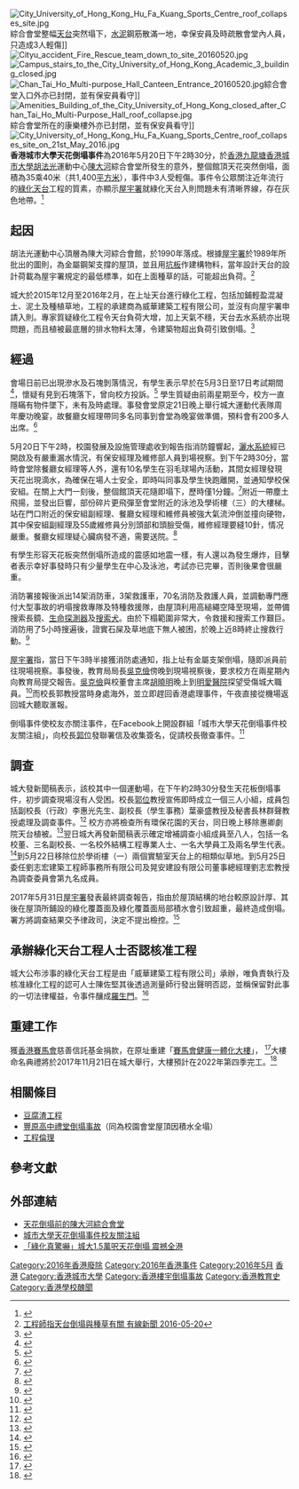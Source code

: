 [[File:City_University_of_Hong_Kong_Hu_Fa_Kuang_Sports_Centre_roof_collapses_site.jpg|thumb]]綜合會堂整幅[[天台_(建築物)|天台]]突然塌下，[[水泥|水泥]]鋼筋散滿一地，幸保安員及時疏散會堂內人員，只造成3人輕傷]]
[[File:Cityu_accident_Fire_Rescue_team_down_to_site_20160520.jpg|thumb]]
[[File:Campus_stairs_to_the_City_University_of_Hong_Kong_Academic_3_building_closed.jpg|thumb]]
[[File:Chan_Tai_Ho_Multi-purpose_Hall_Canteen_Entrance_20160520.jpg|thumb]]綜合會堂入口外亦已封閉，並有保安員看守]]
[[File:Amenities_Building_of_the_City_University_of_Hong_Kong_closed_after_Chan_Tai_Ho_Multi-Purpose_Hall_roof_collapse.jpg|thumb]]綜合會堂所在的康樂樓外亦已封閉，並有保安員看守]]
[[File:City_University_of_Hong_Kong_Hu_Fa_Kuang_Sports_Centre_roof_collapses_site_on_21st_May_2016.jpg|thumb]]
'''香港城市大學天花倒塌事件'''為2016年5月20日下午2時30分，於[[香港|香港]][[九龍塘|九龍塘]][[香港城市大學|香港城市大學]][[胡法光|胡法光]]運動中心[[陳大河|陳大河]]綜合會堂所發生的意外，整個館頂天花突然倒塌，面積為35乘40米（共1,400[[平方米|平方米]]），事件中3人受輕傷。事件令公眾關注近年流行的[[綠化屋頂|綠化天台]]工程的質素，亦顯示[[屋宇署|屋宇署]]就綠化天台入則問題未有清晰界線，存在灰色地帶。<ref>{{Cite web |url=http://news.mingpao.com/pns/dailynews/web_tc/article/20160522/s00002/1463855950571 |title=教局促中小學檢視綠化設施 學者指業界參差 有人直接倒泥種植 《明報》 2016-05-22 |accessdate=2016-05-22 |archive-date=2016-05-22 |archive-url=https://web.archive.org/web/20160522133441/http://news.mingpao.com/pns/dailynews/web_tc/article/20160522/s00002/1463855950571 |dead-url=no }}</ref>

==起因==
胡法光運動中心頂層為陳大河綜合會館，於1990年落成。根據[[屋宇署|屋宇署]]於1989年所批出的圖則，為金屬鋼架支撐的屋頂，並且用[[坑板|坑板]]作建構物料，當年設計天台的設計荷載為屋宇署規定的最低標準，如在上面種草的話，可能超出負荷。<ref>[http://cablenews.i-cable.com/ci/videopage/news/482455/%E5%8D%B3%E6%99%82%E6%96%B0%E8%81%9E/%E5%B7%A5%E7%A8%8B%E5%B8%AB%E6%8C%87%E5%A4%A9%E5%8F%B0%E5%80%92%E5%A1%8C%E8%88%87%E7%A8%AE%E8%8D%89%E6%9C%89%E9%97%9C 工程師指天台倒塌與種草有關 有線新聞 2016-05-20]</ref>

城大於2015年12月至2016年2月，在上址天台進行綠化工程，包括加鋪輕盈混凝土、泥土及種植草地，工程的承建商為威華建築工程有限公司，並沒有向屋宇署申請入則。專家質疑綠化工程令天台負荷大增，加上天氣不穩，天台去水系統亦出現問題，而且植被最底層的排水物料太薄，令建築物超出負荷引致倒塌。<ref>{{Cite web |url=http://www.hk01.com/%E6%B8%AF%E8%81%9E/21996/-%E5%9F%8E%E5%A4%A7%E5%A1%8C%E5%A4%A9%E8%8A%B1-%E5%A4%A9%E5%8F%B0%E7%B6%A0%E5%8C%96%E8%BF%91%E6%9C%88%E5%A7%8B%E5%AE%8C%E5%B7%A5-%E6%B8%AC%E9%87%8F%E5%B8%AB-%E6%B3%A5%E5%9C%9F%E6%9C%83%E5%8A%A0%E9%87%8D%E9%A0%82%E8%93%8B%E8%B2%A0%E8%8D%B7 |title=【城大塌天花】天台綠化近月始完工　測量師：泥土會加重頂蓋負荷 《香港01》 2016-05-20 |accessdate=2016-05-21 |archive-date=2016-05-23 |archive-url=https://web.archive.org/web/20160523091331/http://www.hk01.com/%E6%B8%AF%E8%81%9E/21996/-%E5%9F%8E%E5%A4%A7%E5%A1%8C%E5%A4%A9%E8%8A%B1-%E5%A4%A9%E5%8F%B0%E7%B6%A0%E5%8C%96%E8%BF%91%E6%9C%88%E5%A7%8B%E5%AE%8C%E5%B7%A5-%E6%B8%AC%E9%87%8F%E5%B8%AB-%E6%B3%A5%E5%9C%9F%E6%9C%83%E5%8A%A0%E9%87%8D%E9%A0%82%E8%93%8B%E8%B2%A0%E8%8D%B7 |dead-url=no }}</ref>

==經過==
會場日前已出現滲水及石塊剝落情況，有學生表示早於在5月3日至17日考試期間<ref>{{Cite web |url=https://www.cityu.edu.hk/portal/ |title=CityU Portal - City University of Hong Kong |accessdate=2016-05-23 |archive-date=2016-08-02 |archive-url=https://web.archive.org/web/20160802054959/https://www.cityu.edu.hk/portal// |dead-url=no }}</ref>，懷疑有見到石塊落下，曾向校方投訴。<ref>{{Cite web |url=http://www.881903.com/Page/ZH-TW/newsdetail.aspx?ItemId=872664&csid=261_341 |title=消防出動坍塌拯救隊協助處理城大樓頂倒塌意外 商業電台 2016-05-20 |accessdate=2016-05-20 |archive-date=2016-06-03 |archive-url=https://web.archive.org/web/20160603164653/http://www.881903.com/Page/ZH-TW/newsdetail.aspx?ItemId=872664&csid=261_341 |dead-url=no }}</ref> 學生質疑由前兩星期至今，校方一直隱瞞有物件墜下，未有及時處理。事發會堂原定21日晚上舉行城大運動代表隊周年慶功晚宴，故餐廳女經理帶同多名同事到會堂為晚宴做準備，預料會有200多人出席。<ref>{{Cite web |url=http://news.rthk.hk/rthk/ch/component/k2/1261393-20160520.htm |title=倒塌天花陳大河綜合會堂原定明晚舉行活動 香港電台 2016-05-20 |accessdate=2016-05-20 |archive-date=2016-05-23 |archive-url=https://web.archive.org/web/20160523131426/http://news.rthk.hk/rthk/ch/component/k2/1261393-20160520.htm |dead-url=no }}</ref>

5月20日下午2時，校園發展及設施管理處收到報告指消防鐘響起，[[灑水系統|灑水系統]]經已開啟及有嚴重漏水情況，有保安經理及維修部人員到場視察。到下午2時30分，當時會堂除餐廳女經理等人外，還有10名學生在羽毛球場內活動，其間女經理發現天花出現滴水，為確保在場人士安全，即時叫同事及學生快跑離開，並通知學校保安組。在關上大門一刻後，整個館頂天花隨即塌下，歷時僅1分鐘。<ref>{{Cite web |url=http://www.hk01.com/%E6%B8%AF%E8%81%9E/22052/-%E5%9F%8E%E5%A4%A7%E5%A1%8C%E5%A4%A9%E8%8A%B1-%E6%A0%A1%E6%96%B9%E6%97%A9%E6%82%89%E5%A4%A9%E8%8A%B1%E6%9C%89%E7%95%B0-%E6%AA%A2%E6%9F%A5%E8%81%9E%E6%80%AA%E9%9F%BF%E5%8D%B3%E6%B8%85%E5%A0%B4-%E4%B8%8B%E5%88%86%E9%90%98%E5%B7%B2%E5%A1%8C |title=保安經理早已知悉天花「不對路」，及時疏散會場內職員 |accessdate=2020-09-22 |archive-date=2016-06-23 |archive-url=https://web.archive.org/web/20160623085315/http://www.hk01.com/%E6%B8%AF%E8%81%9E/22052/-%E5%9F%8E%E5%A4%A7%E5%A1%8C%E5%A4%A9%E8%8A%B1-%E6%A0%A1%E6%96%B9%E6%97%A9%E6%82%89%E5%A4%A9%E8%8A%B1%E6%9C%89%E7%95%B0-%E6%AA%A2%E6%9F%A5%E8%81%9E%E6%80%AA%E9%9F%BF%E5%8D%B3%E6%B8%85%E5%A0%B4-%E4%B8%8B%E5%88%86%E9%90%98%E5%B7%B2%E5%A1%8C |dead-url=no }}</ref>附近一帶塵土飛揚，並發出巨響，部份碎片更飛彈至會堂附近的泳池及學術樓（三）的大樓梯。站在門口附近的保安組副經理、餐廳女經理和維修員被強大氣流沖倒並撞向硬物，其中保安組副經理及55歲維修員分別頭部和頭臉受傷，維修經理要縫10針，情况嚴重。餐廳女經理疑心臟病發不適，需要送院。<ref>{{Cite web |url=http://hk.apple.nextmedia.com/news/first/20160521/19621573 |title=綠化天台超負荷3倍 城大體育館塌700噸屋頂 《蘋果日報》 2016-05-21 |accessdate=2016-05-21 |archive-date=2016-05-21 |archive-url=https://web.archive.org/web/20160521125502/http://hk.apple.nextmedia.com/news/first/20160521/19621573 |dead-url=no }}</ref>

有學生形容天花板突然倒塌所造成的震感如地震一樣，有人還以為發生爆炸，目擊者表示幸好事發時只有少量學生在中心及泳池，考試亦已完畢，否則後果會很嚴重。

消防署接報後派出14架消防車，3架救護車，70名消防及救護人員，並調動專門應付大型事故的坍塌搜救專隊及特種救援隊，由屋頂利用高縋繩空降至現場，並帶備搜索長鏡、[[生命探測器|生命探測器]]及[[搜索犬|搜索犬]]。由於下榻範圍非常大，令救援和搜索工作艱巨。消防用了5小時搜遍後，證實石屎及草地底下無人被困，於晚上近8時終止搜救行動。<ref>{{Cite web |url=http://hk.apple.nextmedia.com/news/art/20160521/19621577 |title=坍塌搜救專隊縋繩救援 《蘋果日報》 2016-05-21 |accessdate=2016-05-21 |archive-date=2016-05-23 |archive-url=https://web.archive.org/web/20160523095600/http://hk.apple.nextmedia.com/news/art/20160521/19621577 |dead-url=no }}</ref>

[[屋宇署|屋宇署]]指，當日下午3時半接獲消防處通知，指上址有金屬支架倒塌，隨即派員前往現場視察。事發後，教育局局長[[吳克儉|吳克儉]]傍晚到現場視察後，要求校方在兩星期內向教育局提交報告。[[吳克儉|吳克儉]]與校董會主席[[胡曉明|胡曉明]]晚上到[[明愛醫院|明愛醫院]]探望受傷城大職員。<ref>{{Cite web |url=http://www.881903.com/Page/ZH-TW/newsdetail.aspx?ItemId=872710&csid=261_341 |title=吳克儉晚上到明愛醫院探望受傷城大職員 商業電台 2016-05-20 |accessdate=2016-05-21 |archive-date=2016-05-21 |archive-url=https://web.archive.org/web/20160521131403/http://www.881903.com/Page/ZH-TW/newsdetail.aspx?csid=261_341&itemid=872710 |dead-url=no }}</ref>而校長郭教授當時身處海外，並立即趕回香港處理事件，午夜直接從機場返回城大聽取滙報。

倒塌事件使校友亦關注事件，在Facebook上開設群組「城市大學天花倒塌事件校友關注組」，向校長[[郭位|郭位]]發聯署信及收集簽名，促請校長徹查事件。<ref>{{Cite web |url=http://www.hk01.com/%E6%B8%AF%E8%81%9E/22085/-%E5%9F%8E%E5%A4%A7%E5%A1%8C%E5%A4%A9%E8%8A%B1-%E6%A0%A1%E5%8F%8B%E6%88%90%E7%AB%8B%E9%97%9C%E6%B3%A8%E7%B5%84-%E8%A6%81%E6%B1%82%E7%8D%A8%E7%AB%8B%E8%AA%BF%E6%9F%A5%E5%A7%94%E5%93%A1%E6%9C%83%E5%A2%9E%E5%8A%A0%E4%BB%A3%E8%A1%A8 |title=【城大塌天花】校友成立關注組　要求獨立調查委員會增加代表 《香港01》 2016-05-21 |accessdate=2016-05-21 |archive-date=2016-05-24 |archive-url=https://web.archive.org/web/20160524054153/http://www.hk01.com/%E6%B8%AF%E8%81%9E/22085/-%E5%9F%8E%E5%A4%A7%E5%A1%8C%E5%A4%A9%E8%8A%B1-%E6%A0%A1%E5%8F%8B%E6%88%90%E7%AB%8B%E9%97%9C%E6%B3%A8%E7%B5%84-%E8%A6%81%E6%B1%82%E7%8D%A8%E7%AB%8B%E8%AA%BF%E6%9F%A5%E5%A7%94%E5%93%A1%E6%9C%83%E5%A2%9E%E5%8A%A0%E4%BB%A3%E8%A1%A8 |dead-url=no }}</ref>

==調查==
城大發新聞稿表示，該校其中一個運動場，在下午約2時30分發生天花板倒塌事件，初步調查現場沒有人受困。校長[[郭位|郭位]]教授宣佈即時成立一個三人小組，成員包括副校長（行政）李惠光先生、副校長（學生事務）葉豪盛教授及秘書長林群聲教授處理及調查事件。<ref>{{Cite web |url=http://wikisites.cityu.edu.hk/sites/media/pr/Pages/2016052001.aspx |title=香港城市大學就天花倒塌事件所發出的新聞稿 香港城市大學 2016-05-20 |access-date=2016-05-20 |archive-url=https://web.archive.org/web/20160603035748/http://wikisites.cityu.edu.hk/sites/media/pr/Pages/2016052001.aspx |archive-date=2016-06-03 |dead-url=yes }}</ref> 校方亦將檢查所有環保花園的天台，同日晚上移除惠卿劇院天台植被。<ref>{{Cite web |url=http://www.hk01.com/%E6%B8%AF%E8%81%9E/22100/-%E5%9F%8E%E5%A4%A7%E5%A1%8C%E5%A4%A9%E8%8A%B1-%E5%B7%A5%E4%BA%BA%E7%A7%BB%E9%99%A4%E6%83%A0%E5%8D%BF%E5%8A%87%E9%99%A2%E5%A4%A9%E5%8F%B0%E6%A4%8D%E8%A2%AB |title=【城大塌天花】工人移除惠卿劇院天台植被 《香港01》 2016-05-21 |accessdate=2016-05-21 |archive-date=2016-05-24 |archive-url=https://web.archive.org/web/20160524070725/http://www.hk01.com/%E6%B8%AF%E8%81%9E/22100/-%E5%9F%8E%E5%A4%A7%E5%A1%8C%E5%A4%A9%E8%8A%B1-%E5%B7%A5%E4%BA%BA%E7%A7%BB%E9%99%A4%E6%83%A0%E5%8D%BF%E5%8A%87%E9%99%A2%E5%A4%A9%E5%8F%B0%E6%A4%8D%E8%A2%AB |dead-url=no }}</ref>翌日城大再發新聞稿表示確定增補調查小組成員至八人，包括一名校董、三名副校長、一名校外結構工程專業人士、一名大學員工及兩名學生代表。<ref>{{Cite web |url=http://wikisites.cityu.edu.hk/sites/media/pr/Pages/2016052101.aspx |title=香港城市大學就城大運動中心事件所發出的新聞稿 香港城市大學 2016-05-21 |access-date=2016-05-23 |archive-url=https://web.archive.org/web/20160603181918/http://wikisites.cityu.edu.hk/sites/media/pr/Pages/2016052101.aspx |archive-date=2016-06-03 |dead-url=yes }}</ref>到5月22日移除位於學術樓（一）兩個實驗室天台上的相類似草地。到5月25日委任劉志宏建築工程師事務所有限公司及晃安建設有限公司董事總經理劉志宏教授為調查委員會第九名成員。

2017年5月31日[[屋宇署|屋宇署]]發表最終調查報告，指由於屋頂結構的地台較原設計厚、其後在屋頂所鋪設的綠化覆蓋面及綠化覆蓋面局部積水會引致超重，最終造成倒塌。署方將調查結果交予律政司，決定不提出檢控。<ref>{{cite news|title=城大體育館塌天花　屋宇署完成最終報告決定不提檢控|url=https://news.mingpao.com/ins/instantnews/web_tc/article/20170531/s00001/1496224030321|accessdate=2017-05-31|publisher=明報|date=2017-05-31}}</ref>

==承辦綠化天台工程人士否認核准工程==
城大公布涉事的綠化天台工程是由「威華建築工程有限公司」承辦，唯負責執行及核准綠化工程的認可人士陳佐堅其後透過測量師行發出聲明否認，並稱保留對此事的一切法律權益，令事件釀成[[羅生門|羅生門]]。<ref>{{Cite web |url=http://news.mingpao.com/pns/dailynews/web_tc/article/20160523/s00001/1463940422395 |title=陳佐堅否認核准工程 城大稱有文件證明 測量師﹕倘裁定須入則 校方或需負最終責任 《明報》 2016-05-23 |accessdate=2016-05-23 |archive-date=2016-05-26 |archive-url=https://web.archive.org/web/20160526105408/http://news.mingpao.com/pns/dailynews/web_tc/article/20160523/s00001/1463940422395 |dead-url=no }}</ref>

==重建工作 ==
獲[[香港賽馬會|香港賽馬會]]慈善信託基金捐款，在原址重建「[[賽馬會健康一體化大樓|賽馬會健康一體化大樓]]」，  <ref>{{Cite web |url=https://corporate.hkjc.com/corporate/corporate-news/chinese/2017-11/news_2017112101829.aspx |title=馬會助城大擴建校園 推廣「健康一體化」 |accessdate=2019-02-17 |archive-date=2019-03-29 |archive-url=https://web.archive.org/web/20190329222830/https://corporate.hkjc.com/corporate/corporate-news/chinese/2017-11/news_2017112101829.aspx |dead-url=no }}</ref>大樓命名典禮將於2017年11月21日在城大舉行，大樓預計在2022年第四季完工。<ref>{{Cite web |url=https://newscentre.cityu.edu.hk/zh-hant/media/news/2017/11/21/donation-500-million-hkjc-charities-trust-boost-one-health-cityu |title=城大獲馬會慈善信託基金五億捐款 促進健康一體化 |accessdate=2019-02-17 |archive-date=2018-02-11 |archive-url=https://web.archive.org/web/20180211090213/http://newscentre.cityu.edu.hk/zh-hant/media/news/2017/11/21/donation-500-million-hkjc-charities-trust-boost-one-health-cityu |dead-url=no }}</ref>

==相關條目==
*[[豆腐渣工程|豆腐渣工程]]
*[[豐原高中禮堂倒塌事故|豐原高中禮堂倒塌事故]]（同為校園會堂屋頂因積水全塌）
*[[工程倫理|工程倫理]]

== 參考文獻 ==
{{Reflist}}

==外部連結==
{{commonscat|City University of Hong Kong Hu Fa Kuang Sports Centre roof collapses}}
*[https://www.youtube.com/watch?v=iCkUVR_ZJ9k 天花倒塌前的陳大河綜合會堂]
*[https://www.facebook.com/cityuroofcollapsesconcerngp/?fref=ts 城市大學天花倒塌事件校友關注組]
*[http://fastmediahk.blogspot.hk/2016/05/15.html 「綠化真驚嚇」城大1.5萬呎天花倒塌 震撼全港]

{{香港城市大學}}
{{Portal bar|香港|災難|歷史|建築}}
[[Category:2016年香港廢除|Category:2016年香港廢除]]
[[Category:2016年香港事件|Category:2016年香港事件]]
[[Category:2016年5月|Category:2016年5月]]
[[Category:21世紀生產安全事故|香港]]
[[Category:香港城市大學|Category:香港城市大學]]
[[Category:香港樓宇倒塌事故|Category:香港樓宇倒塌事故]]
[[Category:香港教育史|Category:香港教育史]]
[[Category:香港學校醜聞|Category:香港學校醜聞]]